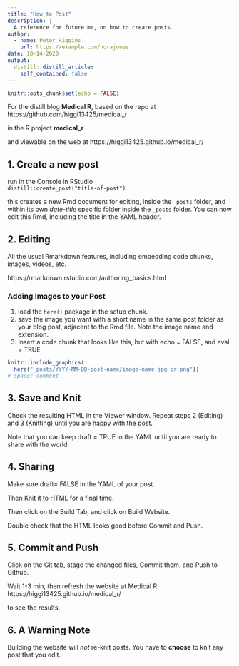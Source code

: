 ```yaml
---
title: "How to Post"
description: |
  A reference for future me, on how to create posts.
author:
  - name: Peter Higgins
    url: https://example.com/norajones
date: 10-14-2020
output:
  distill::distill_article:
    self_contained: false
---
```


```r
knitr::opts_chunk$set(echo = FALSE)
```

For the distill blog **Medical R**,
based on the repo at https://github.com/higgi13425/medical_r

in the R project **medical_r**

and viewable on the web at https://higgi13425.github.io/medical_r/


## 1. Create a new post

run in the Console in RStudio <br>
`distill::create_post("title-of-post")`

this creates a new Rmd document for editing, inside the `_posts` folder, and within its own _date-title_ specific folder inside the `_posts` folder. You can now edit this Rmd, including the title in the YAML header. 


## 2. Editing

All the usual Rmarkdown features, including embedding code chunks, images, videos, etc.<br>

https://rmarkdown.rstudio.com/authoring_basics.html 

### Adding Images to your Post

1. load the `here()` package in the setup chunk.
2. save the image you want with a short name in the same post folder as your blog post, adjacent to the Rmd file. Note the image name and extension.
3. Insert a code chunk that looks like this, but with echo = FALSE, and eval = TRUE
```r
knitr::include_graphics(
  here("_posts/YYYY-MM-DD-post-name/image-name.jpg or png"))
# spacer comment

```


## 3. Save and Knit
Check the resulting HTML in the Viewer window.
Repeat steps 2 (Editing) and 3 (Knitting) until you are happy with the post.

Note that you can keep draft = TRUE in the YAML until you are ready to share with the world


## 4. Sharing
Make sure draft= FALSE in the YAML of your post.

Then Knit it to HTML for a final time.

Then click on the Build Tab, and click on Build Website.

Double check that the HTML looks good before Commit and Push.


## 5. Commit and Push
Click on the Git tab, stage the changed files, Commit them,
and Push to Github.

Wait 1-3 min, then refresh the website at Medical R
https://higgi13425.github.io/medical_r/

to see the results.


## 6. A Warning Note

Building the website will *not* re-knit posts. You have to **choose** to knit any post that you edit.